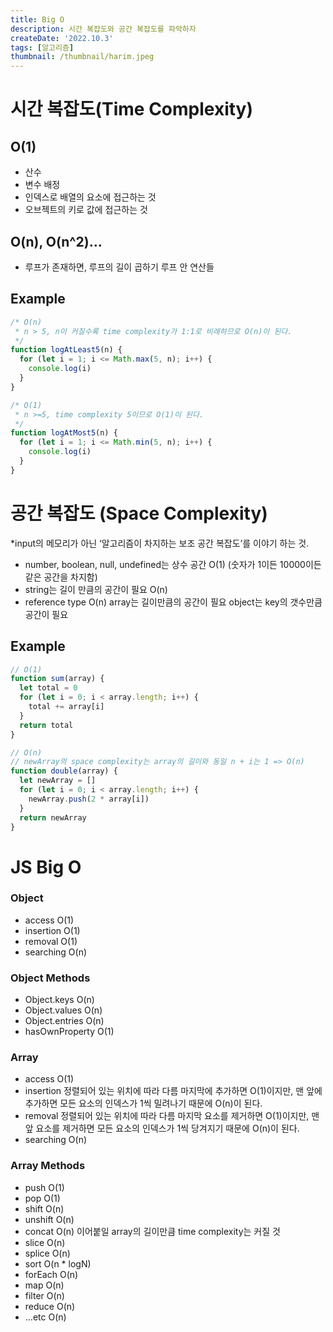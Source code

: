 ```yaml
---
title: Big O
description: 시간 복잡도와 공간 복잡도를 파악하자
createDate: '2022.10.3'
tags: [알고리즘]
thumbnail: /thumbnail/harim.jpeg
---
```


# 시간 복잡도(Time Complexity)

## O(1)

- 산수
- 변수 배정
- 인덱스로 배열의 요소에 접근하는 것
- 오브젝트의 키로 값에 접근하는 것

## O(n), O(n^2)…

- 루프가 존재하면, 루프의 길이 곱하기 루프 안 연산들

## Example

```jsx
/* O(n)
 * n > 5, n이 커질수록 time complexity가 1:1로 비례하므로 O(n)이 된다.
 */
function logAtLeast5(n) {
  for (let i = 1; i <= Math.max(5, n); i++) {
    console.log(i)
  }
}
```

```jsx
/* O(1)
 * n >=5, time complexity 5이므로 O(1)이 된다.
 */
function logAtMost5(n) {
  for (let i = 1; i <= Math.min(5, n); i++) {
    console.log(i)
  }
}
```

# 공간 복잡도 (Space Complexity)

\*input의 메모리가 아닌 ‘알고리즘이 차지하는 보조 공간 복잡도’를 이야기 하는 것.

- number, boolean, null, undefined는 상수 공간 O(1)
  (숫자가 1이든 10000이든 같은 공간을 차지함)
- string는 길이 만큼의 공간이 필요 O(n)
- reference type O(n)
  array는 길이만큼의 공간이 필요
  object는 key의 갯수만큼 공간이 필요

## Example

```jsx
// O(1)
function sum(array) {
  let total = 0
  for (let i = 0; i < array.length; i++) {
    total += array[i]
  }
  return total
}
```

```jsx
// O(n)
// newArray의 space complexity는 array의 길이와 동일 n + i는 1 => O(n)
function double(array) {
  let newArray = []
  for (let i = 0; i < array.length; i++) {
    newArray.push(2 * array[i])
  }
  return newArray
}
```

# JS Big O

### Object

- access O(1)
- insertion O(1)
- removal O(1)
- searching O(n)

### Object Methods

- Object.keys O(n)
- Object.values O(n)
- Object.entries O(n)
- hasOwnProperty O(1)

### Array

- access O(1)
- insertion 정렬되어 있는 위치에 따라 다름
  마지막에 추가하면 O(1)이지만,
  맨 앞에 추가하면 모든 요소의 인덱스가 1씩 밀려나기 때문에 O(n)이 된다.
- removal 정렬되어 있는 위치에 따라 다름
  마지막 요소를 제거하면 O(1)이지만,
  맨 앞 요소를 제거하면 모든 요소의 인덱스가 1씩 당겨지기 때문에 O(n)이 된다.
- searching O(n)

### Array Methods

- push O(1)
- pop O(1)
- shift O(n)
- unshift O(n)
- concat O(n)
  이어붙일 array의 길이만큼 time complexity는 커질 것
- slice O(n)
- splice O(n)
- sort O(n \* logN)
- forEach O(n)
- map O(n)
- filter O(n)
- reduce O(n)
- …etc O(n)
